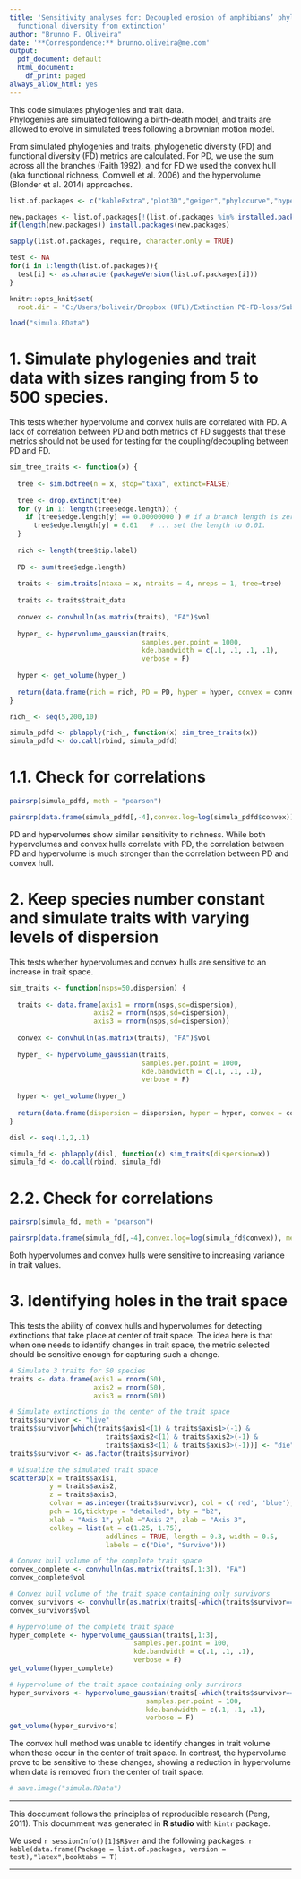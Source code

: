 ---
title: 'Sensitivity analyses for: Decoupled erosion of amphibians’ phylogenetic and
  functional diversity from extinction'
author: "Brunno F. Oliveira"
date: '**Correspondence:** brunno.oliveira@me.com'
output:
  pdf_document: default
  html_document:
    df_print: paged
always_allow_html: yes
---


This code simulates phylogenies and trait data.  
Phylogenies are simulated following a birth-death model, and traits are allowed to evolve in simulated trees following a brownian motion model.  

From simulated phylogenies and traits, phylogenetic diversity (PD) and functional diversity (FD) metrics are calculated. For PD, we use the sum across all the branches (Faith 1992), and for FD we used the convex hull (aka functional richness, Cornwell et al. 2006) and the hypervolume (Blonder et al. 2014) approaches.  

```{r info, message=FALSE, include=FALSE}
list.of.packages <- c("kableExtra","plot3D","geiger","phylocurve","hypervolume","picante","phytools","pbapply","geometry","pgirmess")

new.packages <- list.of.packages[!(list.of.packages %in% installed.packages()[,"Package"])]
if(length(new.packages)) install.packages(new.packages)

sapply(list.of.packages, require, character.only = TRUE)

test <- NA
for(i in 1:length(list.of.packages)){
  test[i] <- as.character(packageVersion(list.of.packages[i]))
}


```


```{r set_load, message=FALSE, warning=FALSE, include=FALSE}

knitr::opts_knit$set(
  root.dir = "C:/Users/boliveir/Dropbox (UFL)/Extinction PD-FD-loss/Submission GEB/Revision1/Simulation_PD_FD")

load("simula.RData")
```

# 1. Simulate phylogenies and trait data with sizes ranging from 5 to 500 species.  
This tests whether hypervolume and convex hulls are correlated with PD. A lack of correlation between PD and both metrics of FD suggests that these metrics should not be used for testing for the coupling/decoupling between PD and FD.

```{r simulate, eval=FALSE, echo=TRUE, message=FALSE, warning=FALSE, include=T}

sim_tree_traits <- function(x) {
  
  tree <- sim.bdtree(n = x, stop="taxa", extinct=FALSE)
  
  tree <- drop.extinct(tree)
  for (y in 1: length(tree$edge.length)) {
    if (tree$edge.length[y] == 0.00000000 ) # if a branch length is zero...
      tree$edge.length[y] = 0.01   # ... set the length to 0.01.
  }
  
  rich <- length(tree$tip.label)
  
  PD <- sum(tree$edge.length)
  
  traits <- sim.traits(ntaxa = x, ntraits = 4, nreps = 1, tree=tree)
  
  traits <- traits$trait_data
  
  convex <- convhulln(as.matrix(traits), "FA")$vol
  
  hyper_ <- hypervolume_gaussian(traits, 
                                 samples.per.point = 1000,
                                 kde.bandwidth = c(.1, .1, .1, .1), 
                                 verbose = F)
  
  hyper <- get_volume(hyper_)
  
  return(data.frame(rich = rich, PD = PD, hyper = hyper, convex = convex))
}

rich_ <- seq(5,200,10)

simula_pdfd <- pblapply(rich_, function(x) sim_tree_traits(x))
simula_pdfd <- do.call(rbind, simula_pdfd)

```

# 1.1. Check for correlations
```{r correl, echo=TRUE, message=FALSE, warning=FALSE, fig.width=4, fig.height=4}
pairsrp(simula_pdfd, meth = "pearson")

pairsrp(data.frame(simula_pdfd[,-4],convex.log=log(simula_pdfd$convex)), meth = "pearson")
```

PD and hypervolumes show similar sensitivity to richness. While both hypervolumes and convex hulls correlate with PD, the correlation between PD and hypervolume is much stronger than the correlation between PD and convex hull. 

# 2. Keep species number constant and simulate traits with varying levels of dispersion
This tests whether hypervolumes and convex hulls are sensitive to an increase in trait space.

```{r simulate2, eval=FALSE, echo=TRUE, message=FALSE, warning=FALSE, include=T}

sim_traits <- function(nsps=50,dispersion) {
  
  traits <- data.frame(axis1 = rnorm(nsps,sd=dispersion),
                     axis2 = rnorm(nsps,sd=dispersion),
                     axis3 = rnorm(nsps,sd=dispersion))
  
  convex <- convhulln(as.matrix(traits), "FA")$vol
  
  hyper_ <- hypervolume_gaussian(traits, 
                                 samples.per.point = 1000,
                                 kde.bandwidth = c(.1, .1, .1), 
                                 verbose = F)
  
  hyper <- get_volume(hyper_)
  
  return(data.frame(dispersion = dispersion, hyper = hyper, convex = convex))
}

disl <- seq(.1,2,.1)

simula_fd <- pblapply(disl, function(x) sim_traits(dispersion=x))
simula_fd <- do.call(rbind, simula_fd)

```

# 2.2. Check for correlations
```{r correl2, echo=TRUE, message=FALSE, warning=FALSE, fig.width=4, fig.height=4}
pairsrp(simula_fd, meth = "pearson")

pairsrp(data.frame(simula_fd[,-4],convex.log=log(simula_fd$convex)), meth = "pearson")

```

Both hypervolumes and convex hulls were sensitive to increasing variance in trait values.

# 3. Identifying holes in the trait space
This tests the ability of convex hulls and hypervolumes for detecting extinctions that take place at center of trait space. The idea here is that when one needs to identify changes in trait space, the metric selected should be sensitive enough for capturing such a change.
```{r simulate3, echo=TRUE, message=FALSE, warning=FALSE, plotly = T}
# Simulate 3 traits for 50 species
traits <- data.frame(axis1 = rnorm(50),
                     axis2 = rnorm(50),
                     axis3 = rnorm(50))

# Simulate extinctions in the center of the trait space
traits$survivor <- "live"
traits$survivor[which(traits$axis1<(1) & traits$axis1>(-1) &
                        traits$axis2<(1) & traits$axis2>(-1) &
                        traits$axis3<(1) & traits$axis3>(-1))] <- "die"
traits$survivor <- as.factor(traits$survivor)

# Visualize the simulated trait space
scatter3D(x = traits$axis1, 
          y = traits$axis2, 
          z = traits$axis3,
          colvar = as.integer(traits$survivor), col = c('red', 'blue'), 
          pch = 16,ticktype = "detailed", bty = "b2", 
          xlab = "Axis 1", ylab ="Axis 2", zlab = "Axis 3",
          colkey = list(at = c(1.25, 1.75), 
                        addlines = TRUE, length = 0.3, width = 0.5,
                        labels = c("Die", "Survive")))

# Convex hull volume of the complete trait space
convex_complete <- convhulln(as.matrix(traits[,1:3]), "FA")
convex_complete$vol

# Convex hull volume of the trait space containing only survivors
convex_survivors <- convhulln(as.matrix(traits[-which(traits$survivor=="die"),1:3]), "FA")
convex_survivors$vol

# Hypervolume of the complete trait space
hyper_complete <- hypervolume_gaussian(traits[,1:3], 
                               samples.per.point = 100,
                               kde.bandwidth = c(.1, .1, .1), 
                               verbose = F)
get_volume(hyper_complete)

# Hypervolume of the trait space containing only survivors
hyper_survivors <- hypervolume_gaussian(traits[-which(traits$survivor=="die"),1:3], 
                                  samples.per.point = 100,
                                  kde.bandwidth = c(.1, .1, .1), 
                                  verbose = F)
get_volume(hyper_survivors)
```

The convex hull method was unable to identify changes in trait volume when these occur in the center of trait space. In contrast, the hypervolume prove to be sensitive to these changes, showing a reduction in hypervolume when data is removed from the center of trait space.

```{r eval = F, echo = F}
# save.image("simula.RData")
```


***

This doccument follows the principles of reproducible research (Peng, 2011). This documment was generated in __R studio__ with `kintr` package. 

We used `r sessionInfo()[1]$R$ver` and the following packages: 
`r kable(data.frame(Package = list.of.packages, version = test),"latex",booktabs = T)`

***

\begin{center}
Please cite the original publication.  

Contact brunno.oliveira@me.com for any further information.

***
\end{center}